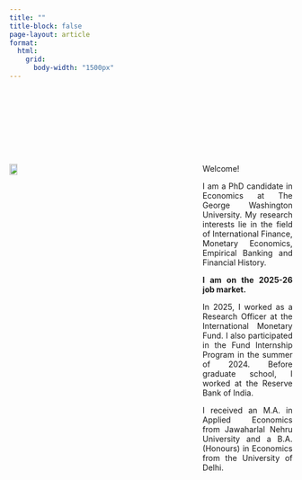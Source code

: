 ```yaml
---
title: ""
title-block: false
page-layout: article
format:
  html:
    grid:
      body-width: "1500px"
---
```

<div style="height: 120px;"></div>
::: {.columns style="gap: 200px; align-items: flex-start;"}
::: {.column width="24%"}
![](files/photo.jpg){width=100%}
:::

::: {.column width="76%" style="text-align: justify; margin-left: 130px;"}

Welcome!

I am a PhD candidate in Economics at The George Washington University. My research interests lie in the field of International Finance, Monetary Economics, Empirical Banking and Financial History.

**I am on the 2025-26 job market.**

In 2025, I worked as a Research Officer at the International Monetary Fund. I also participated in the Fund Internship Program in the summer of 2024. Before graduate school, I worked at the Reserve Bank of India.

I received an M.A. in Applied Economics from Jawaharlal Nehru University and a B.A. (Honours) in Economics from the University of Delhi.

:::
:::
